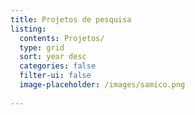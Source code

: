 ```yaml
---
title: Projetos de pesquisa
listing:
  contents: Projetos/
  type: grid
  sort: year desc
  categories: false
  filter-ui: false
  image-placeholder: /images/samico.png
  
---
```

<!-- Google tag (gtag.js) -->
<script async src="https://www.googletagmanager.com/gtag/js?id=G-GB2MGT95N0"></script>
<script>
  window.dataLayer = window.dataLayer || [];
  function gtag(){dataLayer.push(arguments);}
  gtag('js', new Date());

  gtag('config', 'G-GB2MGT95N0');
</script>